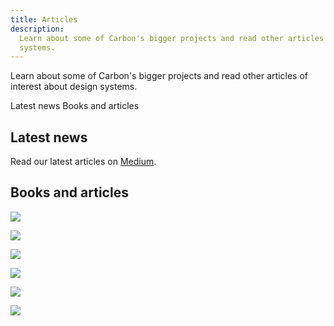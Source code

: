 ```yaml
---
title: Articles
description:
  Learn about some of Carbon's bigger projects and read other articles of interest about design
  systems.
---
```


<PageDescription>

Learn about some of Carbon's bigger projects and read other articles of interest about design
systems.

</PageDescription>

<AnchorLinks>
  <AnchorLink>Latest news</AnchorLink>
  <AnchorLink>Books and articles</AnchorLink>
</AnchorLinks>

## Latest news

Read our latest articles on [Medium](https://medium.com/carbondesign).

## Books and articles

<Row>
<Column colLg={4} colMd={4} noGutterMdLeft>

<ArticleCard
    title="Design + Open Source"
    author="Gaby Moreno Cesar"
    date="August 11, 2020"
    href="https://medium.com/design-ibm/design-open-source-lessons-from-a-year-of-contributing-to-the-kubernetes-project-a85120acc890"
    >

![](/about-carbon/articles/kubernetes_16x9.jpg)

</ArticleCard>
</Column>

<Column colLg={4} colMd={4}  noGutterMdLeft>
  <ArticleCard
    title="Writing Is Designing"
    href="https://rosenfeldmedia.com/books/writing-is-designing/">

![](/about-carbon/articles/writing-is-designing-img.png)

  </ArticleCard>
</Column>
<Column colLg={4} colMd={4} noGutterMdLeft>
  <ArticleCard
    title="Smashing Magazine’s “Design Systems” Book"
    href="https://www.smashingmagazine.com/design-systems-book/">

![](/about-carbon/articles/Featured_01.png)

  </ArticleCard>
</Column>

<Column colLg={4} colMd={4}  noGutterMdLeft>
  <ArticleCard
    title="Path to Design System Maturity"
    href="https://medium.com/ux-power-tools/the-path-to-design-system-maturity-d403daba692a">

![](/about-carbon/articles/Featured_03.png)

  </ArticleCard>
</Column>
<Column  colLg={4} colMd={4} noGutterMdLeft>
  <ArticleCard
    title="Responsive Web Design Podcast"
    href="https://responsivewebdesign.com/podcast/ibm-carbon/">

![](/about-carbon/articles/Featured_04.png)

  </ArticleCard>
</Column>
<Column colLg={4} colMd={4}  noGutterMdLeft>
  <ArticleCard
    title="UX Pin Virtual Design Summit"
    href="https://www.youtube.com/watch?v=eSvq5MieOdw&t=144s">

![](/about-carbon/articles/Featured_05.png)

  </ArticleCard>
</Column>
</Row>
